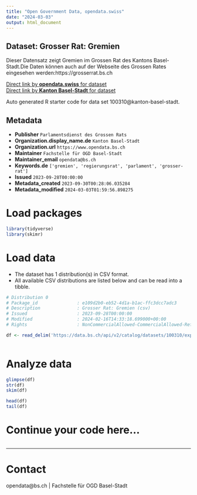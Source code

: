 ```yaml
---
title: "Open Government Data, opendata.swiss"
date: "2024-03-03"
output: html_document
---
```


## Dataset: Grosser Rat: Gremien

Dieser Datensatz zeigt Gremien im Grossen Rat des Kantons Basel-Stadt.Die Daten können auch auf der Webseite des Grossen Rates eingesehen werden:https://grosserrat.bs.ch

[Direct link by **opendata.swiss** for dataset](https://opendata.swiss/de/dataset/grosser-rat-gremien)<br>
[Direct link by **Kanton Basel-Stadt** for dataset](https://data.bs.ch/explore/dataset/100310/)

Auto generated R starter code for data set 100310@kanton-basel-stadt.

## Metadata

- **Publisher** `Parlamentsdienst des Grossen Rats`
- **Organization.display_name.de** `Kanton Basel-Stadt`
- **Organization.url** `https://www.opendata.bs.ch`
- **Maintainer** `Fachstelle für OGD Basel-Stadt`
- **Maintainer_email** `opendata@bs.ch`
- **Keywords.de** `['gremien', 'regierungsrat', 'parlament', 'grosser-rat']`
- **Issued** `2023-09-28T00:00:00`
- **Metadata_created** `2023-09-30T00:28:06.035284`
- **Metadata_modified** `2024-03-03T01:59:56.898275`


# Load packages

```r

library(tidyverse)
library(skimr)

```

# Load data

-   The dataset has 1 distribution(s) in CSV format.
-   All available CSV distributions are listed below and can be read into a tibble.

```r

# Distribution 0
# Package_id               : e109d2b0-eb52-4d1a-b1ac-ffc3dcc7adc3
# Description              : Grosser Rat: Gremien (csv)
# Issued                   : 2023-09-28T00:00:00
# Modified                 : 2024-02-16T14:33:18.699000+00:00
# Rights                   : NonCommercialAllowed-CommercialAllowed-ReferenceRequired

df <- read_delim('https://data.bs.ch/api/v2/catalog/datasets/100310/exports/csv')



```

# Analyze data

```r

glimpse(df)
str(df)
skim(df)

head(df)
tail(df)

```

# Continue your code here...

```r

```

------------------------------------------------------------------------

# Contact

opendata@bs.ch | Fachstelle für OGD Basel-Stadt
